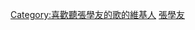 {{Userbox
  |id=[[File:Jacky Cheung.jpg|43px]]
  |id-c=deepskyblue
  |id-fc=navy
  |id-s=10
  |info=這個用戶喜歡聽歌神'''[[張學友]]'''的歌。
  |info-c=skyblue
  |info-s=10
  |info-fc=black
  |border-c=black
  |border-s=1
}}
<includeonly>[[Category:喜歡聽張學友的歌的維基人]]</includeonly>
<noinclude>[[Category:藝人用戶框模板|張學友]]</noinclude>